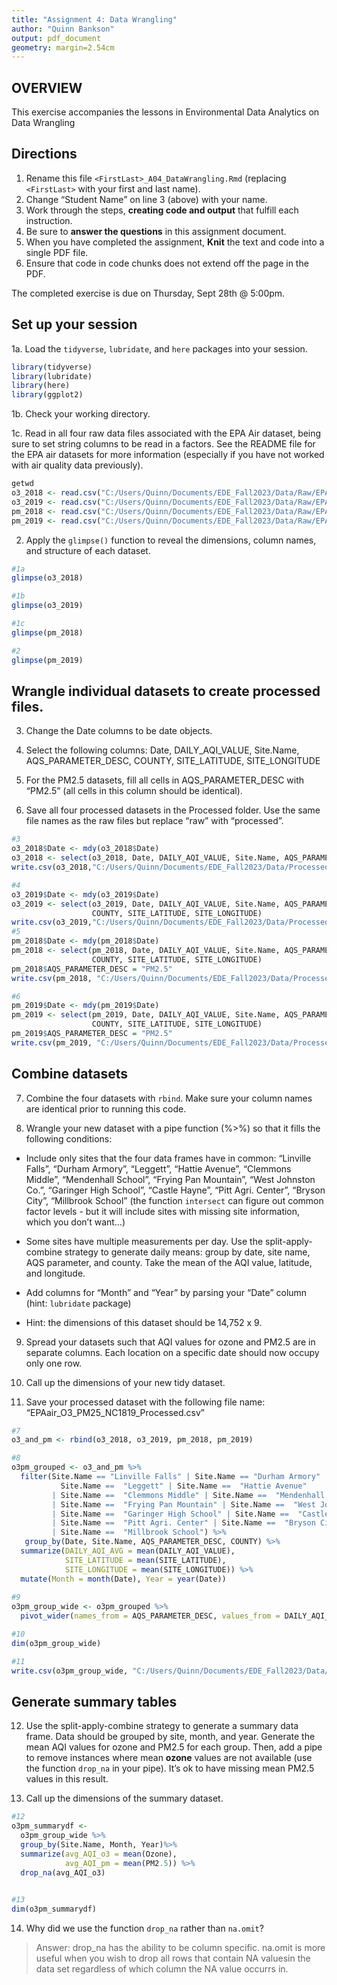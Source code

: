 ```yaml
---
title: "Assignment 4: Data Wrangling"
author: "Quinn Bankson"
output: pdf_document
geometry: margin=2.54cm
---
```


## OVERVIEW

This exercise accompanies the lessons in Environmental Data Analytics on Data Wrangling 

## Directions

1. Rename this file `<FirstLast>_A04_DataWrangling.Rmd` (replacing `<FirstLast>` with your first and last name).
2. Change "Student Name" on line 3 (above) with your name.
3. Work through the steps, **creating code and output** that fulfill each instruction.
4. Be sure to **answer the questions** in this assignment document.
5. When you have completed the assignment, **Knit** the text and code into a single PDF file.
6. Ensure that code in code chunks does not extend off the page in the PDF.

The completed exercise is due on Thursday, Sept 28th @ 5:00pm.

## Set up your session 

1a. Load the `tidyverse`,  `lubridate`, and `here` packages into your session.

```r
library(tidyverse)
library(lubridate)
library(here)
library(ggplot2)
```


1b. Check your working directory.

1c. Read in all four raw data files associated with the EPA Air dataset, being sure to set string columns to be read in a factors. See the README file for the EPA air datasets for more information (especially if you have not worked with air quality data previously). 
```r
getwd
o3_2018 <- read.csv("C:/Users/Quinn/Documents/EDE_Fall2023/Data/Raw/EPAair_O3_NC2018_raw.csv", stringsAsFactors = TRUE)
o3_2019 <- read.csv("C:/Users/Quinn/Documents/EDE_Fall2023/Data/Raw/EPAair_O3_NC2019_raw.csv", stringsAsFactors = TRUE)
pm_2018 <- read.csv("C:/Users/Quinn/Documents/EDE_Fall2023/Data/Raw/EPAair_PM25_NC2018_raw.csv", stringsAsFactors = TRUE)
pm_2019 <- read.csv("C:/Users/Quinn/Documents/EDE_Fall2023/Data/Raw/EPAair_PM25_NC2019_raw.csv", stringsAsFactors = TRUE) 
```



2. Apply the `glimpse()` function to reveal the dimensions, column names, and structure of each dataset. 

```r
#1a 
glimpse(o3_2018)

#1b 
glimpse(o3_2019)

#1c 
glimpse(pm_2018)

#2 
glimpse(pm_2019)

```


## Wrangle individual datasets to create processed files.

3. Change the Date columns to be date objects.

4. Select the following columns: Date, DAILY_AQI_VALUE, Site.Name, AQS_PARAMETER_DESC, COUNTY, SITE_LATITUDE, SITE_LONGITUDE

5. For the PM2.5 datasets, fill all cells in AQS_PARAMETER_DESC with "PM2.5" (all cells in this column should be identical).

6. Save all four processed datasets in the Processed folder. Use the same file names as the raw files but replace "raw" with "processed".

```r
#3
o3_2018$Date <- mdy(o3_2018$Date)
o3_2018 <- select(o3_2018, Date, DAILY_AQI_VALUE, Site.Name, AQS_PARAMETER_DESC, COUNTY, SITE_LATITUDE, SITE_LONGITUDE)
write.csv(o3_2018,"C:/Users/Quinn/Documents/EDE_Fall2023/Data/Processed/EPAair_O3_NC2018_processed.csv")

#4
o3_2019$Date <- mdy(o3_2019$Date)
o3_2019 <- select(o3_2019, Date, DAILY_AQI_VALUE, Site.Name, AQS_PARAMETER_DESC,
                  COUNTY, SITE_LATITUDE, SITE_LONGITUDE)
write.csv(o3_2019,"C:/Users/Quinn/Documents/EDE_Fall2023/Data/Processed/EPAair_O3_NC2019_processed.csv")
#5
pm_2018$Date <- mdy(pm_2018$Date)
pm_2018 <- select(pm_2018, Date, DAILY_AQI_VALUE, Site.Name, AQS_PARAMETER_DESC,
                  COUNTY, SITE_LATITUDE, SITE_LONGITUDE)
pm_2018$AQS_PARAMETER_DESC = "PM2.5"
write.csv(pm_2018, "C:/Users/Quinn/Documents/EDE_Fall2023/Data/Processed/EPAair_PM25_NC2018_processed.csv") 

#6
pm_2019$Date <- mdy(pm_2019$Date)
pm_2019 <- select(pm_2019, Date, DAILY_AQI_VALUE, Site.Name, AQS_PARAMETER_DESC,
                  COUNTY, SITE_LATITUDE, SITE_LONGITUDE)
pm_2019$AQS_PARAMETER_DESC = "PM2.5"
write.csv(pm_2019, "C:/Users/Quinn/Documents/EDE_Fall2023/Data/Processed/EPAair_O3_NC2019_processed.csv")
```


## Combine datasets

7. Combine the four datasets with `rbind`. Make sure your column names are identical prior to running this code.

8. Wrangle your new dataset with a pipe function (%>%) so that it fills the following conditions: 

  * Include only sites that the four data frames have in common: "Linville Falls", "Durham Armory", "Leggett", "Hattie Avenue", "Clemmons Middle", "Mendenhall School", "Frying Pan Mountain", "West Johnston Co.", "Garinger High School", "Castle Hayne", "Pitt Agri. Center", "Bryson City", "Millbrook School" (the function `intersect` can figure out common factor levels - but it will include sites with missing site information, which you don't want...) 

  * Some sites have multiple measurements per day. Use the split-apply-combine strategy to generate daily means: group by date, site name, AQS parameter, and county. Take the mean of the AQI value, latitude, and longitude.
  
  * Add columns for "Month" and "Year" by parsing your "Date" column (hint: `lubridate` package)
  
  * Hint: the dimensions of this dataset should be 14,752 x 9.

9. Spread your datasets such that AQI values for ozone and PM2.5 are in separate columns. Each location on a specific date should now occupy only one row.

10. Call up the dimensions of your new tidy dataset.

11. Save your processed dataset with the following file name: "EPAair_O3_PM25_NC1819_Processed.csv"

```r
#7 
o3_and_pm <- rbind(o3_2018, o3_2019, pm_2018, pm_2019)

#8 
o3pm_grouped <- o3_and_pm %>%
  filter(Site.Name == "Linville Falls" | Site.Name == "Durham Armory" | 
           Site.Name ==  "Leggett" | Site.Name ==  "Hattie Avenue" 
         | Site.Name ==  "Clemmons Middle" | Site.Name ==  "Mendenhall School" 
         | Site.Name ==  "Frying Pan Mountain" | Site.Name ==  "West Johnston Co." 
         | Site.Name ==  "Garinger High School" | Site.Name ==  "Castle Hayne" 
         | Site.Name ==  "Pitt Agri. Center" | Site.Name ==  "Bryson City" 
         | Site.Name ==  "Millbrook School") %>%
   group_by(Date, Site.Name, AQS_PARAMETER_DESC, COUNTY) %>%
  summarize(DAILY_AQI_AVG = mean(DAILY_AQI_VALUE),
            SITE_LATITUDE = mean(SITE_LATITUDE),
            SITE_LONGITUDE = mean(SITE_LONGITUDE)) %>%
  mutate(Month = month(Date), Year = year(Date))
  
#9
o3pm_group_wide <- o3pm_grouped %>%
  pivot_wider(names_from = AQS_PARAMETER_DESC, values_from = DAILY_AQI_AVG)

#10
dim(o3pm_group_wide)

#11
write.csv(o3pm_group_wide, "C:/Users/Quinn/Documents/EDE_Fall2023/Data/Processed/EPAair_O3_PM25_NC1819_Processed.csv")


```


## Generate summary tables

12. Use the split-apply-combine strategy to generate a summary data frame. Data should be grouped by site, month, and year. Generate the mean AQI values for ozone and PM2.5 for each group. Then, add a pipe to remove instances where mean **ozone** values are not available (use the function `drop_na` in your pipe). It's ok to have missing mean PM2.5 values in this result. 

13. Call up the dimensions of the summary dataset.

```r

#12
o3pm_summarydf <- 
  o3pm_group_wide %>%
  group_by(Site.Name, Month, Year)%>%
  summarize(avg_AQI_o3 = mean(Ozone),
            avg_AQI_pm = mean(PM2.5)) %>%
  drop_na(avg_AQI_o3)
  

#13
dim(o3pm_summarydf)

```

14. Why did we use the function `drop_na` rather than `na.omit`?

> Answer: drop_na has the ability to be column specific. na.omit is more useful when you wish to drop all rows that contain NA valuesin the data set regardless of which column the NA value occurrs in. 
